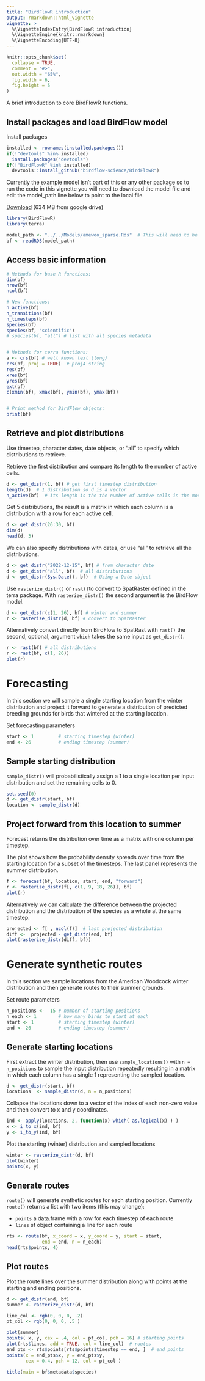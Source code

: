 ```yaml
---
title: "BirdFlowR introduction"
output: rmarkdown::html_vignette
vignette: >
  %\VignetteIndexEntry{BirdFlowR introduction}
  %\VignetteEngine{knitr::rmarkdown}
  %\VignetteEncoding{UTF-8}
---
```


```r
knitr::opts_chunk$set(
  collapse = TRUE,
  comment = "#>",
  out.width = "65%",
  fig.width = 6,
  fig.height = 5
)
```
A brief introduction to core BirdFlowR functions. 

## Install packages and load BirdFlow model

Install packages
```r
installed <- rownames(installed.packages())
if(!"devtools" %in% installed)
  install.packages("devtools")
if(!"BirdFlowR" %in% installed)
  devtools::install_github("birdflow-science/BirdFlowR")
```

Currently the example model isn't part of this or any other package so to run
the code in this vignette you will need to download the model file and edit 
the model_path line below to point to the local file.

[Download](https://drive.google.com/file/d/1KW0jy44_PbAI6askkVZn9xP1_bBz-HlC/edit)
(634 MB from google drive)

```r
library(BirdFlowR)
library(terra)

model_path <- "../../Models/amewoo_sparse.Rds"  # This will need to be changed
bf <- readRDS(model_path)

```

## Access basic information
```r
# Methods for base R functions:
dim(bf)
nrow(bf)
ncol(bf)

# New functions:
n_active(bf)
n_transitions(bf)
n_timesteps(bf)
species(bf)  
species(bf, "scientific")
# species(bf, "all") # list with all species metadata


# Methods for terra functions:
a <- crs(bf) # well known text (long)
crs(bf, proj = TRUE)  # proj4 string
res(bf)
xres(bf)
yres(bf)
ext(bf)
c(xmin(bf), xmax(bf), ymin(bf), ymax(bf))


# Print method for BirdFlow objects:
print(bf)  
```

## Retrieve and plot distributions

Use timestep, character dates, date objects, or "all" to specify which 
distributions to retrieve.

Retrieve the first distribution and compare its length to the number of active 
cells.
```r
d <- get_distr(1, bf) # get first timestep distribution 
length(d)  # 1 distribution so d is a vector
n_active(bf)  # its length is the the number of active cells in the model
```

Get 5 distributions, the result is a matrix in which each column is a 
distribution with a row for each active cell. 
```r
d <- get_distr(26:30, bf) 
dim(d)
head(d, 3)
```
We can also specify distributions with dates, or use "all" to retrieve all the distributions. 
```r
d <- get_distr("2022-12-15", bf) # from character date
d <- get_distr("all", bf)  # all distributions
d <- get_distr(Sys.Date(), bf)  # Using a Date object 
```

Use `rasterize_distr()` or `rast()`to convert to SpatRaster defined in the terra package. 
With `rasterize_distr()` the second argument is the BirdFlow model.
```r
d <- get_distr(c(1, 26), bf) # winter and summer
r <- rasterize_distr(d, bf) # convert to SpatRaster 
```
Alternatively convert directly from BirdFlow to SpatRast with `rast()` the 
second, optional, argument `which` takes the same input as `get_distr()`.

```r
r <- rast(bf) # all distributions
r <- rast(bf, c(1, 26))
plot(r)
```

# Forecasting
In this section we will sample a single starting location from the winter distribution and project it forward to generate a distribution of predicted breeding grounds for birds that wintered at the starting location.

Set forecasting parameters
```r
start <- 1         # starting timestep (winter)
end <- 26          # ending timestep (summer)
```

## Sample starting distribution
`sample_distr()` will probabilistically assign a 1 to a single location per input distribution and set the remaining cells to 0.  
```r
set.seed(0)
d <- get_distr(start, bf)
location <- sample_distr(d)
```

## Project forward from this location to summer
Forecast returns the distribution over time as a matrix with
one column per timestep. 

The plot shows how the probability density spreads over time from the starting 
location for a subset of the timesteps.  The last panel represents the summer distribution.
```r
f <- forecast(bf, location, start, end, "forward")
r <- rasterize_distr(f[, c(1, 9, 18, 26)], bf)
plot(r)
```
Alternatively we can calculate the difference between the projected distribution and the distribution of the species as a whole at the same timestep.
```r
projected <- f[ , ncol(f)]  # last projected distribution
diff <-  projected - get_distr(end, bf) 
plot(rasterize_distr(diff, bf))
```

# Generate synthetic routes 
In this section we sample locations from the American Woodcock winter 
distribution and then generate routes to their summer grounds.

Set route parameters
```r
n_positions <-  15 # number of starting positions
n_each <- 1        # how many birds to start at each
start <- 1         # starting timestep (winter)
end <- 26          # ending timestep (summer)
```

## Generate starting locations 
First extract the winter distribution, then use `sample_locations()` with `n = n_positions` to sample the input distribution repeatedly resulting in a matrix in which each column has a single 1 representing the sampled location.
```r
d <- get_distr(start, bf)
locations  <- sample_distr(d, n = n_positions)  
```
Collapse the locations down to a vector of the index of each
non-zero value and then convert to x and y coordinates.
```r
ind <- apply(locations, 2, function(x) which( as.logical(x) ) )
x <- i_to_x(ind, bf)
y <- i_to_y(ind, bf)
```
Plot the starting (winter) distribution and sampled locations
```r
winter <- rasterize_distr(d, bf)
plot(winter)
points(x, y)
```

## Generate routes
`route()` will generate synthetic routes for each starting position.
Currently `route()` returns a list with two items (this may change):

* `points` a data.frame with a row for each timestep of each route
* `lines` sf object containing a line for each route
```r
rts <- route(bf, x_coord = x, y_coord = y, start = start,
             end = end, n = n_each)
head(rts$points, 4)
```

## Plot routes 
Plot the route lines over the summer distribution along with points at the starting and ending positions.
```r
d <- get_distr(end, bf)
summer <- rasterize_distr(d, bf)

line_col <- rgb(0, 0, 0, .2)
pt_col <- rgb(0, 0, 0, .5 )

plot(summer) 
points( x, y, cex = .4, col = pt_col, pch = 16) # starting points
plot(rts$lines, add = TRUE, col = line_col)  # routes
end_pts <- rts$points[rts$points$timestep == end, ]  # end points
points(x = end_pts$x, y = end_pts$y,
       cex = 0.4, pch = 12, col = pt_col )

title(main = bf$metadata$species)

```

